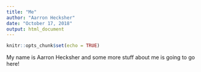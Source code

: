 ```yaml
---
title: "Me"
author: "Aarron Hecksher"
date: "October 17, 2018"
output: html_document
---
```


```r
knitr::opts_chunk$set(echo = TRUE)
```

My name is Aarron Hecksher and some more stuff about me is going to go here!


